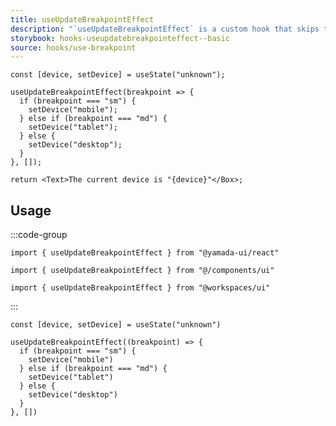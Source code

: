 ```yaml
---
title: useUpdateBreakpointEffect
description: "`useUpdateBreakpointEffect` is a custom hook that skips the side effect on the initial render and executes a specific callback function when the breakpoint changes."
storybook: hooks-useupdatebreakpointeffect--basic
source: hooks/use-breakpoint
---
```


```tsx preview functional client
const [device, setDevice] = useState("unknown");

useUpdateBreakpointEffect(breakpoint => {
  if (breakpoint === "sm") {
    setDevice("mobile");
  } else if (breakpoint === "md") {
    setDevice("tablet");
  } else {
    setDevice("desktop");
  }
}, []);

return <Text>The current device is "{device}"</Box>;
```

## Usage

:::code-group

```tsx [package]
import { useUpdateBreakpointEffect } from "@yamada-ui/react"
```

```tsx [alias]
import { useUpdateBreakpointEffect } from "@/components/ui"
```

```tsx [monorepo]
import { useUpdateBreakpointEffect } from "@workspaces/ui"
```

:::

```tsx
const [device, setDevice] = useState("unknown")

useUpdateBreakpointEffect((breakpoint) => {
  if (breakpoint === "sm") {
    setDevice("mobile")
  } else if (breakpoint === "md") {
    setDevice("tablet")
  } else {
    setDevice("desktop")
  }
}, [])
```
